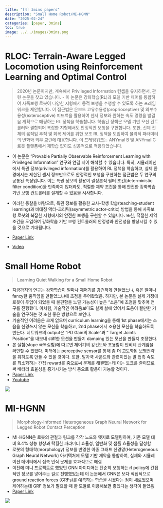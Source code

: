 ```yaml
---
title: "[4] 3mins papers"
description: "Small Home Robot/MI-HGNN"
date: "2025-02-24"
categories: [paper, 3mins]
toc: true
image: ../../images/3mins.png
---
```


# RLOC: Terrain-Aware Legged Locomotion using Reinforcement Learning and Optimal Control
> 2020년 논문이지만, 계속해서 Privileged Information 컨셉을 유지하면서, 관련 논문을 찾고 있습니다. 
- 이 논문은 강화학습(RL)과 모델 기반 제어를 통합하여 사족보행 로봇이 다양한 지형에서 동적 보행을 수행할 수 있도록 하는 프레임워크를 제안합니다. 이 접근법은 온보드 고유수용성(proprioceptive) 및 외부수용성(exteroceptive) 피드백을 활용하여 센서 정보와 원하는 속도 명령을 발걸음 계획으로 매핑하는 RL 정책을 학습합니다. 학습된 정책은 모델 기반 모션 컨트롤러와 결합되어 복잡한 지형에서도 안정적인 보행을 구현합니다. 또한, 신체 전체의 움직임 추적 및 회복 제어를 위한 보조 RL 정책을 도입하여 물리적 파라미터의 변화와 외부 교란에 대응합니다. 이 프레임워크는 ANYmal B 및 ANYmal C 로봇 플랫폼에서 재학습 없이도 성공적으로 적용되었습니다.

- 이 논문은 "Provable Partially Observable Reinforcement Learning with Privileged Information" 연구와 연결 지어 해석할 수 있습니다. 특히, 시뮬레이션에서 특권 정보(privileged information)를 활용하여 RL 정책을 학습하고, 실제 환경에서는 제한된 센서 정보만으로도 안정적인 보행을 구현하는 접근법은 두 연구의 공통된 특징입니다. 이는 특권 정보의 활용이 결정론적 필터 조건(deterministic filter condition)을 만족하지 않더라도, 적절한 제약 조건을 통해 안전한 강화학습 기반 보행 컨트롤러를 설계할 수 있음을 시사합니다.

- 이러한 통찰을 바탕으로, 특권 정보를 활용한 교사-학생 학습(teaching-student learning)과 비대칭 액터-크리틱(asymmetric actor-critic) 방법을 통해 사족보행 로봇의 복잡한 지형에서의 안전한 보행을 구현할 수 있습니다. 또한, 적절한 제약 조건을 도입하여 강화학습 기반 보행 컨트롤러의 안정성과 안전성을 향상시킬 수 있을 것으로 기대됩니다.

- [Paper Link](https://arxiv.org/abs/2012.03094)
- [Video](https://www.youtube.com/watch?v=GTI-0gl6Hg0)


# Small Home Robot
> Learning Quiet Walking for a Small Home Robot

- 지금까지의 연구는 강화학습이 얼마나 제어기를 강건하게 만들었느냐, 혹은 얼마나 fancy한 움직임을 만들었느냐에 초점을 두어왔었음. 하지만, 본 논문은 실제 가정에 로봇이 투입이 되었을 때 불편함을 느낄 가능성이 높은 “소음”에 초점을 맞추어 연구를 진행했다. 이처럼, 기술적인 어려움보다도 실제 삶에 있어서 도움이 될만한 기술을 연구하는 것 또한 좋은 방향으로 보인다.
- 기술적인 어려움은 크게 없으며 curriculum learning을 통해 1st phase에서는 소음을 신경쓰지 않는 모션을 학습하고, 2nd phase에서 조용한 모션을 학습하도록 만든다. 네트워크의 output은 “PD Gain의 Scale”과 “ Target Joints Position”을 내보내 stiff한 모션을 만들지 damping 있는 모션을 만들지 조정한다.
- 본 실험(slope 극복실험)에 따르면 제어기의 강건도와 조용함이 반비례 관계임을 확인할 수 있었다. 미래에는 perceptive sensor를 통해 좀 더 고도화된 보행전략을 취하도록 만들 수 있을 것이다. 또한, 발자국 사운드와 관련이있는 발 접촉 속도를 최소화하는 간접 reward를 줌으로써 문제를 해결했는데 이는 토크를 줄이므로써 배터리 효율성을 증가시키는 방식 등으로 활용이 가능할 것이다.
- [Paper Link](https://arxiv.org/abs/2502.10983)
- [Youtube](https://www.youtube.com/watch?v=6RjkBHSYEcc)

![](../../images/2025-02-24-papers/KakaoTalk_20250224_212428659.png)

# MI-HGNN
> Morphology-Informed Heterogeneous Graph Neural Network for Legged Robot Contact Perception

- MI-HGNN은 로봇의 관절과 링크를 각각 노드와 엣지로 모델링하여, 기존 모델 대비 8.4% 성능 향상과 탁월한 파라미터 효율성, 일반화 및 샘플 효율성을 달성함
- 로봇의 형태학(morphology) 정보를 반영한 이종 그래프 신경망(Heterogeneous Graph Neural Network) 아키텍처에 모델 기반 제약을 통합하여, 실제와 시뮬레이션 데이터에서 접촉 인식 문제를 효과적으로 해결
- 이전에 미니 프로젝트로 했었던 GNN 아이디어는 단순히 보행하는 rl policy에 간접적인 정보를 넣어주는 걸로 진행했었는데 이 논문에서 GNN은 보다 직접적으로 ground reaction forces (GRFs)를 예측하는 학습을 시켰다는 점이 새로웠으며 제어하는데 GRF 정보가 필요할 때 한 모듈로 이용해보면 좋겠다는 생각이 들었음
- [Paper Link](https://arxiv.org/abs/2409.11146)

![](../../images/2025-02-24-papers/1740486399083.png)